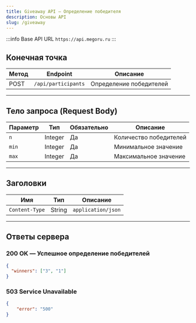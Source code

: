 ```yaml
---
title: Giveaway API — Определение победителя
description: Основы API
slug: /giveaway
---
```


:::info Base API URL
`https://api.megoru.ru`
:::

## Конечная точка

| Метод | Endpoint            | Описание                 |
|-------|---------------------|--------------------------|
| POST  | `/api/participants` | Определение победителей  |

---

## Тело запроса (Request Body)

| Параметр | Тип     | Обязательно | Описание               |
|----------|---------|-------------|------------------------|
| `n`      | Integer | Да          | Количество победителей |
| `min`    | Integer | Да          | Минимальное значение   |
| `max`    | Integer | Да          | Максимальное значение  |

---

## Заголовки

| Имя            | Тип    | Описание           |
|----------------|--------|--------------------|
| `Content-Type` | String | `application/json` |

---

## Ответы сервера

### 200 OK — Успешное определение победителей

```json
{
  "winners": ["3", "1"]
}
```

### 503 Service Unavailable

```json
{
    "error": "500"
}
```